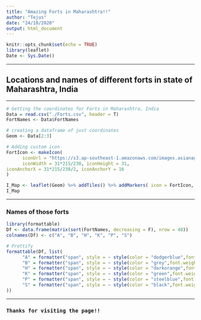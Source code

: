 ```yaml
---
title: "Amazing Forts in Maharashtra!!"
author: "Tejus"
date: "24/10/2020"
output: html_document
---
```


```r
knitr::opts_chunk$set(echo = TRUE)
library(leaflet)
Date <- Sys.Date()
```

*** 

## Locations and names of different forts in state of Maharashtra, India 

***

```r

# Getting the coordinates for Forts in Maharashtra, India
Data = read.csv("./Forts.csv", header = T)
FortNames <- Data$FortNames

# creating a dataframe of just coordinates
Geom <- Data[2:3]

# Adding custom icon
FortIcon <- makeIcon(
      iconUrl = "https://s3.ap-southeast-1.amazonaws.com/images.asianage.com/images/aa-Cover-c2a3dlfqmm43b25m9fi45bd1i1-20180429044528.Medi.jpeg",
      iconWidth = 31*215/230, iconHeight = 31,
iconAnchorX = 31*215/230/2, iconAnchorY = 16
)

I_Map <- leaflet(Geom) %>% addTiles() %>% addMarkers( icon = FortIcon, popup = FortNames, clusterOptions = markerClusterOptions())
I_Map

```


****

### Names of those forts

```r
library(formattable)
Df <- data.frame(matrix(sort(FortNames, decreasing = F), nrow = 48))
colnames(Df) <- c("A", "B", "H", "K", "P", "S")

# Prettify
formattable(Df, list(
      "A" = formatter("span", style = ~ style(color = "dodgerblue",font.weight = "bold")),
      "B" = formatter("span", style = ~ style(color = "grey",font.weight = "bold")),
      "H" = formatter("span", style = ~ style(color = "darkorange",font.weight = "bold")),
      "K" = formatter("span", style = ~ style(color = "green",font.weight = "bold")),
      "P" = formatter("span", style = ~ style(color = "steelblue",font.weight = "bold")),
      "S" = formatter("span", style = ~ style(color = "black",font.weight = "bold"))
))

```

***


### `Thanks for visiting the page!!`


